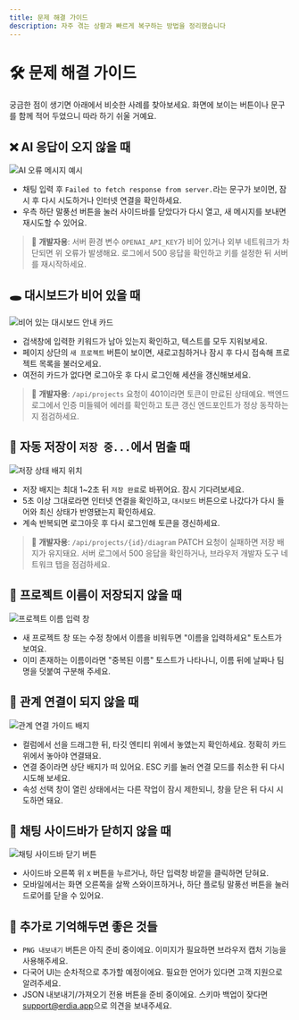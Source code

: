 ```yaml
---
title: 문제 해결 가이드
description: 자주 겪는 상황과 빠르게 복구하는 방법을 정리했습니다
---
```


# 🛠 문제 해결 가이드

궁금한 점이 생기면 아래에서 비슷한 사례를 찾아보세요. 화면에 보이는 버튼이나 문구를 함께 적어 두었으니 따라 하기 쉬울 거예요.

## ❌ AI 응답이 오지 않을 때

![AI 오류 메시지 예시](/images/example.png)

- 채팅 입력 후 `Failed to fetch response from server.`라는 문구가 보이면, 잠시 후 다시 시도하거나 인터넷 연결을 확인하세요.
- 우측 하단 말풍선 버튼을 눌러 사이드바를 닫았다가 다시 열고, 새 메시지를 보내면 재시도할 수 있어요.

> 🔧 **개발자용**: 서버 환경 변수 `OPENAI_API_KEY`가 비어 있거나 외부 네트워크가 차단되면 위 오류가 발생해요. 로그에서 500 응답을 확인하고 키를 설정한 뒤 서버를 재시작하세요.

## 🕳️ 대시보드가 비어 있을 때

![비어 있는 대시보드 안내 카드](/images/example.png)

- 검색창에 입력한 키워드가 남아 있는지 확인하고, 텍스트를 모두 지워보세요.
- 페이지 상단의 `새 프로젝트` 버튼이 보이면, 새로고침하거나 잠시 후 다시 접속해 프로젝트 목록을 불러오세요.
- 여전히 카드가 없다면 로그아웃 후 다시 로그인해 세션을 갱신해보세요.

> 🔧 **개발자용**: `/api/projects` 요청이 401이라면 토큰이 만료된 상태예요. 백엔드 로그에서 인증 미들웨어 에러를 확인하고 토큰 갱신 엔드포인트가 정상 동작하는지 점검하세요.

## 🔁 자동 저장이 `저장 중...`에서 멈출 때

![저장 상태 배지 위치](/images/example.png)

- 저장 배지는 최대 1~2초 뒤 `저장 완료`로 바뀌어요. 잠시 기다려보세요.
- 5초 이상 그대로라면 인터넷 연결을 확인하고, `대시보드` 버튼으로 나갔다가 다시 들어와 최신 상태가 반영됐는지 확인하세요.
- 계속 반복되면 로그아웃 후 다시 로그인해 토큰을 갱신하세요.

> 🔧 **개발자용**: `/api/projects/{id}/diagram` PATCH 요청이 실패하면 저장 배지가 유지돼요. 서버 로그에서 500 응답을 확인하거나, 브라우저 개발자 도구 네트워크 탭을 점검하세요.

## 🔐 프로젝트 이름이 저장되지 않을 때

![프로젝트 이름 입력 창](/images/example.png)

- 새 프로젝트 창 또는 수정 창에서 이름을 비워두면 "이름을 입력하세요" 토스트가 보여요.
- 이미 존재하는 이름이라면 "중복된 이름" 토스트가 나타나니, 이름 뒤에 날짜나 팀명을 덧붙여 구분해 주세요.

## 🔗 관계 연결이 되지 않을 때

![관계 연결 가이드 배지](/images/example.png)

- 컬럼에서 선을 드래그한 뒤, 타깃 엔티티 위에서 놓였는지 확인하세요. 정확히 카드 위에서 놓아야 연결돼요.
- 연결 중이라면 상단 배지가 떠 있어요. ESC 키를 눌러 연결 모드를 취소한 뒤 다시 시도해 보세요.
- 속성 선택 창이 열린 상태에서는 다른 작업이 잠시 제한되니, 창을 닫은 뒤 다시 시도하면 돼요.

## 💬 채팅 사이드바가 닫히지 않을 때

![채팅 사이드바 닫기 버튼](/images/example.png)

- 사이드바 오른쪽 위 `X` 버튼을 누르거나, 하단 입력창 바깥을 클릭하면 닫혀요.
- 모바일에서는 화면 오른쪽을 살짝 스와이프하거나, 하단 플로팅 말풍선 버튼을 눌러 드로어를 닫을 수 있어요.

## 📝 추가로 기억해두면 좋은 것들

- `PNG 내보내기` 버튼은 아직 준비 중이에요. 이미지가 필요하면 브라우저 캡처 기능을 사용해주세요.
- 다국어 UI는 순차적으로 추가할 예정이에요. 필요한 언어가 있다면 고객 지원으로 알려주세요.
- JSON 내보내기/가져오기 전용 버튼을 준비 중이에요. 스키마 백업이 잦다면 [support@erdia.app](mailto:support@erdia.app)으로 의견을 보내주세요.

